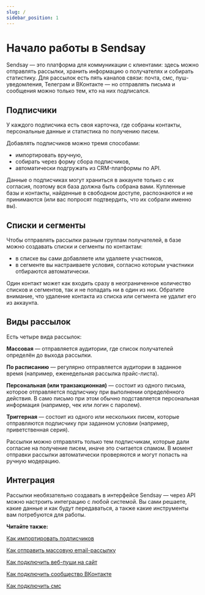 ```yaml
---
slug: /
sidebar_position: 1
---
```



# Начало работы в Sendsay

Sendsay — это платформа для коммуникации с клиентами: здесь можно отправлять рассылки, хранить информацию о получателях и собирать статистику. Для рассылок есть пять каналов связи: почта, смс, пуш-уведомления, Телеграм и ВКонтакте — но отправлять письма и сообщения можно только тем, кто на них подписался.

## Подписчики

У каждого подписчика есть своя карточка, где собраны контакты, персональные данные и статистика по получению писем.

Добавлять подписчиков можно тремя способами:

- импортировать вручную,
- собирать через форму сбора подписчиков,
- автоматически подгружать из CRM-платформы по API.

<VideoPreview src="https://www.youtube.com/embed/p1S65q4cQ6I" />

Данные о подписчиках могут храниться в аккаунте только с их согласия, поэтому вся база должна быть собрана вами. Купленные базы и контакты, найденные в свободном доступе, распознаются и не принимаются (или вас попросят подтвердить, что их собрали именно вы).

## Списки и сегменты

Чтобы отправлять рассылки разным группам получателей, в базе можно создавать списки и сегменты по контактам:

- в списке вы сами добавляете или удаляете участников,
- в сегменте вы настраиваете условия, согласно которым участники отбираются автоматически.

Один контакт может как входить сразу в неограниченное количество списков и сегментов, так и не попадать ни в один из них. Обратите внимание, что удаление контакта из списка или сегмента не удалит его из аккаунта.

## Виды рассылок

Есть четыре вида рассылок:

**Массовая** — отправляется аудитории, где список получателей определён до выхода рассылки.

**По расписанию** — регулярно отправляется аудитории в заданное время (например, еженедельная рассылка прайс-листа).

**Персональная (или транзакционная)** — состоит из одного письма, которое отправляется подписчику при выполнении определённого действия. В само письмо при этом обычно подставляется персональная информация (например, чек или логин с паролем).

**Триггерная** — состоит из одного или нескольких писем, которые отправляются подписчику при заданном условии (например, приветственная серия).

Рассылки можно отправлять только тем подписчикам, которые дали согласие на получение писем, иначе это считается спамом. В момент отправки рассылки автоматически проверяются и могут попасть на ручную модерацию.

## Интеграция

Рассылки необязательно создавать в интерфейсе Sendsay — через API можно настроить интеграцию с любой системой. Вы сами решаете, какие данные и как будут передаваться, а также какие инструменты вам потребуются для работы.

**Читайте также:**

[Как импортировать подписчиков](https://docs.sendsay.ru/subscribers/import-and-export/how-to-import-subscribers)<br/>

[Как отправить массовую email-рассылку](https://docs.sendsay.ru/email-campaigns/create-your-campaign/how-to-send-email-campaign)<br/>

[Как подключить веб-пуши на сайт](https://docs.sendsay.ru/other-channels/web-push/how-to-connect-web-push)<br/>

[Как подключить сообщество ВКонтакте](https://docs.sendsay.ru/other-channels/vk/how-to-connect-vk-community)<br/>

[Как подключить смс](https://docs.sendsay.ru/other-channels/sms/how-to-connect-sms)
